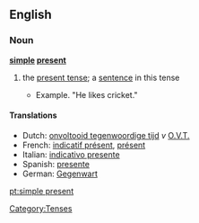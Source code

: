 ==English==

===Noun===
'''[[simple]] [[present]]'''

# {{grammar}} the [[present tense]]; a [[sentence]] in this tense
#* Example. "He likes cricket."

====Translations====
* Dutch: [[onvoltooid tegenwoordige tijd]] ''v'' [[O.V.T.]]
* French: [[indicatif présent]], [[présent]]
* Italian: [[indicativo presente]]
* Spanish: [[presente]]
* German: [[Gegenwart]]

[[Category:Tenses]]

[[pt:simple present]]